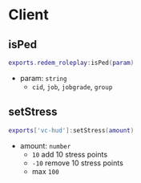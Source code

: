 # Client

## isPed
```lua
exports.redem_roleplay:isPed(param)
```

- param: `string`
    - `cid`, `job`, `jobgrade`, `group`

## setStress
```lua
exports['vc-hud']:setStress(amount)
```
- amount: `number` 
    - `10` add 10 stress points
    - `-10` remove 10 stress points
    - max `100`